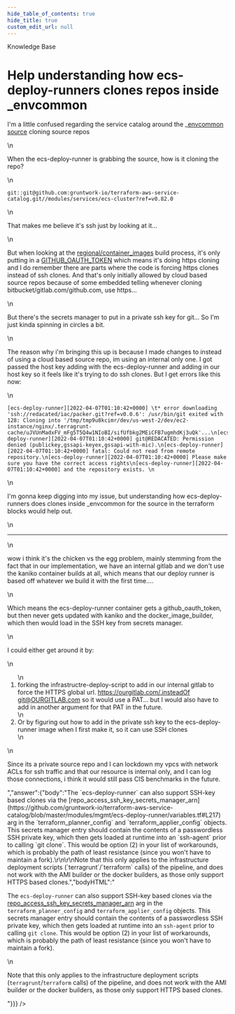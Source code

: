 ```yaml
---
hide_table_of_contents: true
hide_title: true
custom_edit_url: null
---
```



<head>
  <link rel="canonical" href="https://github.com/gruntwork-io/knowledge-base/discussions/347" />
</head>

<CenterLayout>
<span className="searchCategory">Knowledge Base</span>
<h1>Help understanding how ecs-deploy-runners clones repos inside _envcommon</h1>
<GitHub discussion={{"id":"D_kwDOF8slf84APPrF","number":347,"author":{"login":"pete0emerson"},"title":"Help understanding how ecs-deploy-runners clones repos inside _envcommon","body":"I'm a little confused regarding the service catalog around the _[envcommon source](https://github.com/gruntwork-io/terraform-aws-service-catalog/blob/master/examples/for-production/infrastructure-live/_envcommon/services/ecs-cluster.hcl#L15) cloning source repos\r\n\r\nWhen the ecs-deploy-runner is grabbing the source, how is it cloning the repo?\r\n\r\n`git::git@github.com:gruntwork-io/terraform-aws-service-catalog.git//modules/services/ecs-cluster?ref=v0.82.0`\r\n\r\nThat makes me believe it's ssh just by looking at it...\r\n\r\nBut when looking at the [regional/container_images](https://github.com/gruntwork-io/terraform-aws-service-catalog/blob/master/examples/for-production/infrastructure-live/shared/us-west-2/_regional/container_images/build_deploy_runner_image.sh) build process, it's only putting in a [GITHUB_OAUTH_TOKEN](https://github.com/gruntwork-io/terraform-aws-service-catalog/blob/master/examples/for-production/infrastructure-live/shared/us-west-2/_regional/container_images/build_deploy_runner_image.sh#L43) which means it's doing https cloning and I do remember there are parts where the code is forcing https clones instead of ssh clones. And that's only initially allowed by cloud based source repos because of some embedded telling whenever cloning bitbucket/gitlab.com/github.com, use https...\r\n\r\nBut there's the secrets manager to put in a private ssh key for git... So I'm just kinda spinning in circles a bit.\r\n\r\nThe reason why i'm bringing this up is because I made changes to instead of using a cloud based source repo, im using an internal only one. I got passed the host key adding with the ecs-deploy-runner and adding in our host key so it feels like it's trying to do ssh clones. But I get errors like this now:\r\n```\r\n[ecs-deploy-runner][2022-04-07T01:10:42+0000] \t* error downloading 'ssh://redacated/iac/packer.git?ref=v0.0.6': /usr/bin/git exited with 128: Cloning into '/tmp/tmp9u8kcimr/dev/us-west-2/dev/ec2-instance/nginx/.terragrunt-cache/uJVUnMadxFV_mFg5T5Q4w1NIoBI/sifUfbkg2MEiCFB7ugmhdKj3uQk'...\r\n[ecs-deploy-runner][2022-04-07T01:10:42+0000] git@REDACATED: Permission denied (publickey,gssapi-keyex,gssapi-with-mic).\r\n[ecs-deploy-runner][2022-04-07T01:10:42+0000] fatal: Could not read from remote repository.\r\n[ecs-deploy-runner][2022-04-07T01:10:42+0000] Please make sure you have the correct access rights\r\n[ecs-deploy-runner][2022-04-07T01:10:42+0000] and the repository exists. \r\n```\r\n\r\nI'm gonna keep digging into my issue, but understanding how ecs-deploy-runners does clones inside _envcommon for the source in the terraform blocks would help out.\r\n\r\n---\r\n\r\nwow i think it's the chicken vs the egg problem, mainly stemming from the fact that in our implementation, we have an internal gitlab and we don't use the kaniko container builds at all, which means that our deploy runner is based off whatever we build it with the first time....\r\n\r\nWhich means the ecs-deploy-runner container gets a github_oauth_token, but then never gets updated with kaniko and the docker_image_builder, which then would load in the SSH key from secrets manager.\r\n\r\nI could either get around it by:\r\n\r\n1. forking the infrastructre-deploy-script to add in our internal gitlab to force the HTTPS global url. https://ourgitlab.com/.insteadOf [git@OURGITLAB.com](mailto:git@OURGITLAB.com) so it would use a PAT... but I would also have to add in another argument for that PAT in the future.\r\n2.  Or by figuring out how to add in the private ssh key to the ecs-deploy-runner image when I first make it, so it can use SSH clones\r\n\r\nSince its a private source repo and I can lockdown my vpcs with network ACLs for ssh traffic and that our resource is internal only, and I can log those connections, i think it would still pass CIS benchmarks in the future.","bodyHTML":"<p dir=\"auto\">I'm a little confused regarding the service catalog around the _<a href=\"https://github.com/gruntwork-io/terraform-aws-service-catalog/blob/master/examples/for-production/infrastructure-live/_envcommon/services/ecs-cluster.hcl#L15\">envcommon source</a> cloning source repos</p>\n<p dir=\"auto\">When the ecs-deploy-runner is grabbing the source, how is it cloning the repo?</p>\n<p dir=\"auto\"><code class=\"notranslate\">git::git@github.com:gruntwork-io/terraform-aws-service-catalog.git//modules/services/ecs-cluster?ref=v0.82.0</code></p>\n<p dir=\"auto\">That makes me believe it's ssh just by looking at it...</p>\n<p dir=\"auto\">But when looking at the <a href=\"https://github.com/gruntwork-io/terraform-aws-service-catalog/blob/master/examples/for-production/infrastructure-live/shared/us-west-2/_regional/container_images/build_deploy_runner_image.sh\">regional/container_images</a> build process, it's only putting in a <a href=\"https://github.com/gruntwork-io/terraform-aws-service-catalog/blob/master/examples/for-production/infrastructure-live/shared/us-west-2/_regional/container_images/build_deploy_runner_image.sh#L43\">GITHUB_OAUTH_TOKEN</a> which means it's doing https cloning and I do remember there are parts where the code is forcing https clones instead of ssh clones. And that's only initially allowed by cloud based source repos because of some embedded telling whenever cloning bitbucket/gitlab.com/github.com, use https...</p>\n<p dir=\"auto\">But there's the secrets manager to put in a private ssh key for git... So I'm just kinda spinning in circles a bit.</p>\n<p dir=\"auto\">The reason why i'm bringing this up is because I made changes to instead of using a cloud based source repo, im using an internal only one. I got passed the host key adding with the ecs-deploy-runner and adding in our host key so it feels like it's trying to do ssh clones. But I get errors like this now:</p>\n<div class=\"snippet-clipboard-content notranslate position-relative overflow-auto\" data-snippet-clipboard-copy-content=\"[ecs-deploy-runner][2022-04-07T01:10:42+0000] \t* error downloading 'ssh://redacated/iac/packer.git?ref=v0.0.6': /usr/bin/git exited with 128: Cloning into '/tmp/tmp9u8kcimr/dev/us-west-2/dev/ec2-instance/nginx/.terragrunt-cache/uJVUnMadxFV_mFg5T5Q4w1NIoBI/sifUfbkg2MEiCFB7ugmhdKj3uQk'...\n[ecs-deploy-runner][2022-04-07T01:10:42+0000] git@REDACATED: Permission denied (publickey,gssapi-keyex,gssapi-with-mic).\n[ecs-deploy-runner][2022-04-07T01:10:42+0000] fatal: Could not read from remote repository.\n[ecs-deploy-runner][2022-04-07T01:10:42+0000] Please make sure you have the correct access rights\n[ecs-deploy-runner][2022-04-07T01:10:42+0000] and the repository exists. \"><pre class=\"notranslate\"><code>[ecs-deploy-runner][2022-04-07T01:10:42+0000] \t* error downloading 'ssh://redacated/iac/packer.git?ref=v0.0.6': /usr/bin/git exited with 128: Cloning into '/tmp/tmp9u8kcimr/dev/us-west-2/dev/ec2-instance/nginx/.terragrunt-cache/uJVUnMadxFV_mFg5T5Q4w1NIoBI/sifUfbkg2MEiCFB7ugmhdKj3uQk'...\n[ecs-deploy-runner][2022-04-07T01:10:42+0000] git@REDACATED: Permission denied (publickey,gssapi-keyex,gssapi-with-mic).\n[ecs-deploy-runner][2022-04-07T01:10:42+0000] fatal: Could not read from remote repository.\n[ecs-deploy-runner][2022-04-07T01:10:42+0000] Please make sure you have the correct access rights\n[ecs-deploy-runner][2022-04-07T01:10:42+0000] and the repository exists. \n</code></pre></div>\n<p dir=\"auto\">I'm gonna keep digging into my issue, but understanding how ecs-deploy-runners does clones inside _envcommon for the source in the terraform blocks would help out.</p>\n<hr>\n<p dir=\"auto\">wow i think it's the chicken vs the egg problem, mainly stemming from the fact that in our implementation, we have an internal gitlab and we don't use the kaniko container builds at all, which means that our deploy runner is based off whatever we build it with the first time....</p>\n<p dir=\"auto\">Which means the ecs-deploy-runner container gets a github_oauth_token, but then never gets updated with kaniko and the docker_image_builder, which then would load in the SSH key from secrets manager.</p>\n<p dir=\"auto\">I could either get around it by:</p>\n<ol dir=\"auto\">\n<li>forking the infrastructre-deploy-script to add in our internal gitlab to force the HTTPS global url. <a href=\"https://ourgitlab.com/.insteadOf\" rel=\"nofollow\">https://ourgitlab.com/.insteadOf</a> <a href=\"mailto:git@OURGITLAB.com\">git@OURGITLAB.com</a> so it would use a PAT... but I would also have to add in another argument for that PAT in the future.</li>\n<li>Or by figuring out how to add in the private ssh key to the ecs-deploy-runner image when I first make it, so it can use SSH clones</li>\n</ol>\n<p dir=\"auto\">Since its a private source repo and I can lockdown my vpcs with network ACLs for ssh traffic and that our resource is internal only, and I can log those connections, i think it would still pass CIS benchmarks in the future.</p>","answer":{"body":"The `ecs-deploy-runner` can also support SSH-key based clones via the [repo_access_ssh_key_secrets_manager_arn](https://github.com/gruntwork-io/terraform-aws-service-catalog/blob/master/modules/mgmt/ecs-deploy-runner/variables.tf#L217) arg in the `terraform_planner_config` and `terraform_applier_config` objects. This secrets manager entry should contain the contents of a passwordless SSH private key, which then gets loaded at runtime into an `ssh-agent` prior to calling `git clone`. This would be option (2) in your list of workarounds, which is probably the path of least resistance (since you won't have to maintain a fork).\r\n\r\nNote that this only applies to the infrastructure deployment scripts (`terragrunt`/`terraform` calls) of the pipeline, and does not work with the AMI builder or the docker builders, as those only support HTTPS based clones.","bodyHTML":"<p dir=\"auto\">The <code class=\"notranslate\">ecs-deploy-runner</code> can also support SSH-key based clones via the <a href=\"https://github.com/gruntwork-io/terraform-aws-service-catalog/blob/master/modules/mgmt/ecs-deploy-runner/variables.tf#L217\">repo_access_ssh_key_secrets_manager_arn</a> arg in the <code class=\"notranslate\">terraform_planner_config</code> and <code class=\"notranslate\">terraform_applier_config</code> objects. This secrets manager entry should contain the contents of a passwordless SSH private key, which then gets loaded at runtime into an <code class=\"notranslate\">ssh-agent</code> prior to calling <code class=\"notranslate\">git clone</code>. This would be option (2) in your list of workarounds, which is probably the path of least resistance (since you won't have to maintain a fork).</p>\n<p dir=\"auto\">Note that this only applies to the infrastructure deployment scripts (<code class=\"notranslate\">terragrunt</code>/<code class=\"notranslate\">terraform</code> calls) of the pipeline, and does not work with the AMI builder or the docker builders, as those only support HTTPS based clones.</p>"}}} />

</CenterLayout>
  

<!-- ##DOCS-SOURCER-START
{
  "sourcePlugin": "github-discussions",
  "hash": "f0d355083494512b1e7bfafbab955aae"
}
##DOCS-SOURCER-END -->
